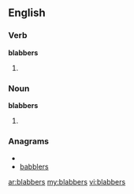 ==English==

===Verb===
'''blabbers'''

# {{third-person singular of|[[blabber]]}}

===Noun===
'''blabbers'''
# {{plural of|[[blabber]]}}

===Anagrams===
* {{alphagram|abbbelrs}}
* [[babblers#English|babblers]]

[[ar:blabbers]]
[[my:blabbers]]
[[vi:blabbers]]